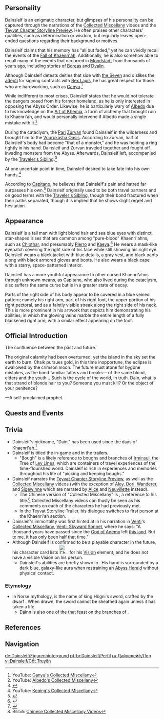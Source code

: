{{CharacterTabs}}
<!--{{Quote|Official description|Description from the Official Website<ref>Official Genshin Impact Website: [LINK <character name>]</ref>}}-->
==Personality==
<!--{{Quote|In-game text|In-game character attributes and profile page text}}-->
{{Quote|Dainsleif is a man of mysterious origins but claims to have knowledge of fate itself.|[https://twitter.com/GenshinImpact/status/1325704179181002752 Official Twitter EN and JP VA Announcement]}}
Dainsleif is an enigmatic character, but glimpses of his personality can be captured through the narrations of the [[Collected Miscellany]] videos and the [[Teyvat Chapter Storyline Preview: Travail|Teyvat Chapter Storyline Preview]]. He often praises other characters' qualities, such as determination or wisdom, but regularly leaves open-ended questions regarding their background or motives.

Dainsleif claims that his memory has "all but faded," yet he can vividly recall the events of the [[Cataclysm|Fall of Khaenri'ah]]. Additionally, he is also somehow able to recall many of the events that occurred in [[Mondstadt]] from thousands of years ago, including stories of [[Boreas]] and [[Dvalin]].

Although Dainsleif detests deities that side with [[the Seven]] and dislikes the [[adepti]] for signing contracts with [[Rex Lapis]], he has great respect for those who are hardworking, such as [[Ganyu]].<ref>YouTube: [https://youtu.be/tsPtGG9pFfg Ganyu's Collected Miscellany]</ref>

While indifferent to most crises, Dainsleif states that he would not tolerate the dangers posed from his former homeland, as he is only interested in opposing the Abyss Order. Likewise, he is particularly wary of [[Albedo]] due to his knowledge on the [[Art of Khemia]], a form of alchemy that brought ruin to Khaenri'ah, and would personally intervene if Albedo made a single mistake with it.<ref>YouTube: [https://youtu.be/xOJfaOI87XU Albedo's Collected Miscellany]</ref>

During the cataclysm, the [[Pari]] [[Zurvan]] found Dainsleif in the wilderness and brought him to the [[Vourukasha Oasis]]. According to Zurvan, half of Dainsleif's body had become "that of a monster," and he was holding a ring tightly in his hand. Dainsleif and Zurvan traveled together and fought off invading monsters from the Abyss. Afterwards, Dainsleif left, accompanied by the [[Traveler's Sibling]].<ref>{{Ref/Quest|The Hymn of Tir Yazad (Part 2)}}</ref>

At one uncertain point in time, Dainsleif desired to take fate into his own hands.<ref>YouTube: [https://youtu.be/lf_b7_5oAZk Keqing's Collected Miscellany]</ref>

According to [[Capitano]], he believes that Dainsleif's pain and hatred far surpasses his own.<ref>{{Ref/Quest|As One We Watch the Setting Sun}}</ref> Dainsleif originally used to be both travel partners and on good terms with the [[Traveler's Sibling]], though their bond fractured when their paths separated, though it is implied that he shows slight regret and hesitation.

==Appearance==
<!-- {{See also|character's outfit(s), default first}}
<!-- Keep appearance section short and concise. Limit to 3-4 sentences. Outfits should be described on the outfit pages. -->
Dainsleif is a tall man with light blond hair and sea blue eyes with distinct, star-shaped irises that are common among "pure-blood" Khaenri'ahns, such as [[Chlothar]], and presumably [[Pierro]] and [[Kaeya]].<ref>{{Ref/Quest|Destined Encounter|quote='''Kaeya:''' [...] I recognize your eyes...<br>'''Kaeya:''' You're a pure-blood Khaenri'ahn, aren't you?}}</ref> He wears a mask-like eyepatch covering the right side of his face while still showing his right eye. Dainsleif wears a black jacket with blue details, a gray vest, and black pants along with black armored gloves and boots. He also wears a black cape with a starry, space-patterned interior.

Dainsleif has a more youthful appearance to other cursed Khaenri'ahns through unknown means, as Capitano, who also lived during the cataclysm, also suffers the same curse but is in a greater state of decay.

Parts of the right side of his body appear to be covered in a blue veined pattern; namely his right arm, part of his right foot, the upper portion of his right pectoral, and as a faintly visible streak along the right side of his neck. This is more prominent in his artwork that depicts him demonstrating his abilities; in which the glowing veins marble the entire length of a fully blackened right arm, with a similar effect appearing on the foot.

==Official Introduction==
<!-- Article from Hoyolab -->
{{Official Introduction
|title="Bough Keeper" &mdash; Dainsleif
|link=https://www.hoyolab.com/article/18296
|character=Dainsleif
}}
The confluence between the past and future.

The original calamity had been overturned, yet the island in the sky set the earth to burn. Chalk pursues gold, in this time inopportune, the eclipse is swallowed by the crimson moon. The future must atone for bygone mistakes, as the bond familiar falters and breaks&mdash; of the same blood, elders and the youth... Such is the cycle of the world, in truth. Dain, what is that strand of blonde hair to you? Someone you must kill? Or the object of your penitence?

&mdash;A self-proclaimed prophet.
<!--
==Character Stories==
{{Character Story
|title1        = Character Details
|text1         = 
|mention1      = 

|title2        = Character Story 1
|friendship2   = 2
|quest2        = 
|other2        = 
|text2         = 
|mention2      = 

|title3        = Character Story 2
|friendship3   = 3
|quest3        = 
|other3        = 
|text3         = 
|mention3      = 

|title4        = Character Story 3
|friendship4   = 4
|quest4        = 
|other4        = 
|text4         = 
|mention4      = 

|title5        = Character Story 4
|friendship5   = 5
|quest5        = 
|other5        = 
|text5         = 
|mention5      = 

|title6        = Character Story 5
|friendship6   = 6
|quest6        = 
|other6        = 
|text6         = 
|mention6      = 

|title7        = 
|friendship7   = 4
|quest7        = 
|other7        = 
|text7         = 
|mention7      = 

|title8        = Vision
|friendship8   = 6
|quest8        = 
|other8        = 
|text8         = 
|mention8      = 
}}

==Namecard==
{{Namecard|Insert namecard name}}

==Constellation==
{{Constellation Lore}}
-->
==Quests and Events==
{{Quests and Events}}
<!--
==Character Mentions==
{{Character Mentions}}

==Mail==
{{Mails by Category List|noheader=1}}
-->

==Trivia==
* Dainsleif's nickname, "Dain," has been used since the days of Khaenri'ah.<ref>{{Ref/Quest|As One We Watch the Setting Sun}}</ref>
* Dainsleif is titled the {{Lang|"Bough Keeper"|zh=拾枝者|zh_rm=Shízhī-zhě|zh_tl=Bough Picker}} in-game and in the trailers.
** "Bough" is a likely reference to boughs and branches of [[Irminsul]], the Tree of [[Ley Line]]s, which are containers of travel experiences of the time-flourished world. Dainsleif is rich in experiences and memories throughout his life of "picking and keeping boughs."
* Dainsleif narrates the [[Teyvat Chapter Storyline Preview: Travail|Teyvat Chapter Storyline Preview]], as well as the [[Collected Miscellany]] videos (with the exception of [[Aloy]], [[Dori]], [[Wanderer]], and [[Sigewinne]] which are narrated by [[Alice]] and [[Neuvillette]] instead).
** The Chinese version of "Collected Miscellany" is {{zh|拾枝杂谈|tl=Picking Bough Miscellany}}, a reference to his title.<ref>Bilibili: [https://www.bilibili.com/video/av797334847/ Chinese Collected Miscellany Videos]</ref> Collected Miscellany videos can thusly be seen as his comments on each of the characters he had previously met.
** In the Teyvat Storyline Trailer, his dialogue switches to first person at the Khaenri'ah section.
* Dainsleif's immortality was first hinted at in his narration in [[Venti]]'s [[Collected Miscellany]], [https://youtu.be/uwNXNHazS-I&t=30s Venti: Skyward Sonnet], where he says: "A thousand years have passed since the [[Barbatos|God of Anemo]] left [[Mondstadt|this land]]. But to me, it has only been half that time."
* Although Dainsleif is confirmed to be a playable character in the future, his character card lists [[File:Character Dainsleif Vision.svg|30px]] for his [[Vision]] element, and he does not have a visible Vision on his person.
** Dainsleif's abilities are briefly shown in {{Quest|We Will Be Reunited}}. His hand is surrounded by a dark blue, galaxy-like aura when restraining an [[Abyss Herald]] without physical contact.

===Etymology===
* In Norse mythology, {{w|Dáinsleif}} is the name of king Högni's sword, crafted by the dwarf {{w|Dáinn (Norse dwarf)|Dáinn}}. When drawn, the sword cannot be sheathed again unless it has taken a life.
** Dáinn is also one of the {{w|Dáinn, Dvalinn, Duneyrr and Duraþrór|four stags}} that feast on the branches of {{w|Yggdrasill}}.
<!--
* {{Furnishing Mentions|Dainsleif}}
-->
<!--
==Notes==
{{Reflist|note=1}}

==Other Languages==
-->

==References==
{{Reflist|2}}

==Navigation==
{{Character Navbox|Lore}}

[[de:Dainsleif/Figurenhintergrund]]
[[pt-br:Dainsleif/Perfil]]
[[ru:Дайнслейф/Лор]]
[[vi:Dainsleif/Cốt Truyện]]